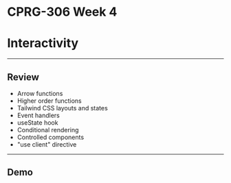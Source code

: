# CPRG-306 Week 4

# Interactivity

---

## Review

- Arrow functions
- Higher order functions
- Tailwind CSS layouts and states
- Event handlers
- useState hook
- Conditional rendering
- Controlled components
- "use client" directive

---

## Demo
